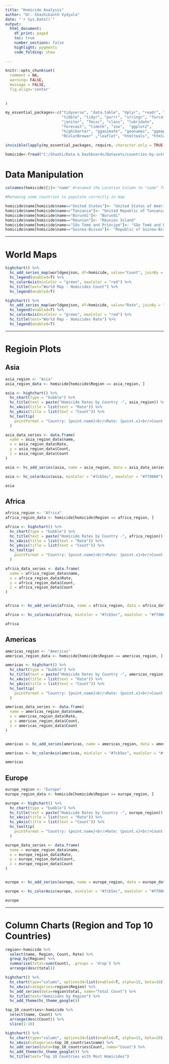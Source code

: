---
title: "Homicide Analysis"
author: "Dr. Shashikanth Vydyula"
date: "`r Sys.Date()`"
output: 
  html_document:
    df_print: paged
    toc: true
    number_sections: false
    highlight: pygments
    code_folding: show
    
---



```{r steup, include=FALSE}
knitr::opts_chunk$set(
  comment = NA,
  warning= FALSE,
  message = FALSE,
  fig.align='center'
   
    
)
```

```{r}
my_essential_packages<-c("tidyverse", "data.table", "dplyr", "readr", "skimr",
                         "tibble", "tidyr", "purrr", "stringr", "forcats", 
                         "janitor", "Tmisc", "class", "lubridate",
                         "forecast", "timetk", "zoo",  "ggplot2",  
                         "highcharter", "gganimate", "geonames", "ggmap", "maps", "plotly", 
                         "RColorBrewer" ,"leaflet", "htmltools", "htmlwidgets")

invisible(lapply(my_essential_packages, require, character.only = TRUE, quietly = TRUE))

```

```{r}
homicide<-fread("C:/Shashi/Data & Dashboards/Datasets/countries-by-intentional-homicide-rate.csv")
```


# Data Manipulation
```{r}
colnames(homicide)[1]<-"name" #renamed the Location Column to "name" for easy joining in highchart worldmap

#Renaming some countries to populate correctly in map

homicide$name[homicide$name=="United States"]<- "United States of America"
homicide$name[homicide$name=="Tanzania"]<- "United Republic of Tanzania"
homicide$name[homicide$name=="Burundi"]<- "Burundi"
homicide$name[homicide$name=="Réunion"]<- "Réunion Island"
homicide$name[homicide$name=="São Tomé and Príncipe"]<- "São Tomé and Príncipe"
homicide$name[homicide$name=="Guinea-Bissau"]<- "Republic of Guinea-Bissau"
```

***

# World Maps
```{r}
highchart() %>% 
  hc_add_series_map(worldgeojson, df=homicide, value="Count", joinBy = "name") %>% 
  hc_legend(enabled=T) %>% 
  hc_colorAxis(minColor = "green", maxColor = "red") %>% 
  hc_title(text="World Map - Homicides Count") %>% 
  hc_legend(enabled=T)

highchart() %>% 
  hc_add_series_map(worldgeojson, df=homicide, value="Rate", joinBy = "name") %>% 
  hc_legend(enabled=T) %>% 
  hc_colorAxis(minColor = "green", maxColor = "red") %>% 
  hc_title(text="World Map - Homicides Rate") %>% 
  hc_legend(enabled=T)
```

***

# Regioin Plots
## Asia
```{r}
asia_region <- "Asia"
asia_region_data <- homicide[homicide$Region == asia_region, ]

asia <- highchart() %>%
  hc_chart(type = "bubble") %>%
  hc_title(text = paste("Homicide Rates by Country -", asia_region)) %>%
  hc_xAxis(title = list(text = "Rate")) %>%
  hc_yAxis(title = list(text = "Count")) %>%
  hc_tooltip(
    pointFormat = "Country: {point.name}<br/>Rate: {point.x}<br/>Count: {point.y}"
  )

asia_data_series <- data.frame(
  name = asia_region_data$name,
  x = asia_region_data$Rate,
  y = asia_region_data$Count,
  z = asia_region_data$Count
)

asia <- hc_add_series(asia, name = asia_region, data = asia_data_series)

asia <- hc_colorAxis(asia, minColor = "#7cb5ec", maxColor = "#ff0000")

asia
```

## Africa
```{r}
africa_region <- "Africa"
africa_region_data <- homicide[homicide$Region == africa_region, ]

africa <- highchart() %>%
  hc_chart(type = "bubble") %>%
  hc_title(text = paste("Homicide Rates by Country -", africa_region)) %>%
  hc_xAxis(title = list(text = "Rate")) %>%
  hc_yAxis(title = list(text = "Count")) %>%
  hc_tooltip(
    pointFormat = "Country: {point.name}<br/>Rate: {point.x}<br/>Count: {point.y}"
  )

africa_data_series <- data.frame(
  name = africa_region_data$name,
  x = africa_region_data$Rate,
  y = africa_region_data$Count,
  z = africa_region_data$Count
)


africa <- hc_add_series(africa, name = africa_region, data = africa_data_series)

africa <- hc_colorAxis(africa, minColor = "#7cb5ec", maxColor = "#ff0000")

africa

```

## Americas
```{r}
americas_region <- "Americas"
americas_region_data <- homicide[homicide$Region == americas_region, ]

americas <- highchart() %>%
  hc_chart(type = "bubble") %>%
  hc_title(text = paste("Homicide Rates by Country -", americas_region)) %>%
  hc_xAxis(title = list(text = "Rate")) %>%
  hc_yAxis(title = list(text = "Count")) %>%
  hc_tooltip(
    pointFormat = "Country: {point.name}<br/>Rate: {point.x}<br/>Count: {point.y}"
  )

americas_data_series <- data.frame(
  name = americas_region_data$name,
  x = americas_region_data$Rate,
  y = americas_region_data$Count,
  z = americas_region_data$Count
)


americas <- hc_add_series(americas, name = americas_region, data = americas_data_series)

americas <- hc_colorAxis(americas, minColor = "#7cb5ec", maxColor = "#ff0000")

americas

```


## Europe
```{r}
europe_region <- "Europe"
europe_region_data <- homicide[homicide$Region == europe_region, ]

europe <- highchart() %>%
  hc_chart(type = "bubble") %>%
  hc_title(text = paste("Homicide Rates by Country -", europe_region)) %>%
  hc_xAxis(title = list(text = "Rate")) %>%
  hc_yAxis(title = list(text = "Count")) %>%
  hc_tooltip(
    pointFormat = "Country: {point.name}<br/>Rate: {point.x}<br/>Count: {point.y}"
  )

europe_data_series <- data.frame(
  name = europe_region_data$name,
  x = europe_region_data$Rate,
  y = europe_region_data$Count,
  z = europe_region_data$Count
)


europe <- hc_add_series(europe, name = europe_region, data = europe_data_series)

europe <- hc_colorAxis(europe, minColor = "#7cb5ec", maxColor = "#ff0000")

europe
```

***

# Column Charts (Region and Top 10 Countries)
```{r}
region<-homicide %>% 
  select(name, Region, Count, Rate) %>% 
  group_by(Region) %>% 
  summarise(total=sum(Count), .groups = 'drop') %>% 
  arrange(desc(total))

highchart() %>% 
  hc_chart(type="column", options3d=list(enabled=T, alpha=15, beta=10)) %>% 
  hc_xAxis(categories=region$Region) %>% 
  hc_add_series(data=region$total, name="Total Count") %>% 
  hc_title(text="Homicides by Region") %>% 
  hc_add_theme(hc_theme_google())


```

```{r}
top_10_countries<-homicide %>% 
  select(name, Count) %>% 
  arrange(desc(Count)) %>% 
  slice(1:10)

highchart() %>% 
  hc_chart(type="column", options3d=list(enabled=T, alpha=15, beta=20)) %>% 
  hc_xAxis(categories=top_10_countries$name) %>% 
  hc_add_series(data=top_10_countries$Count, name="Count") %>% 
  hc_add_theme(hc_theme_google()) %>% 
  hc_title(text="Top 10 Countries with Most Homicides") 
```

